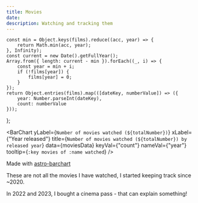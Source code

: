 ```yaml
---
title: Movies
date:
description: Watching and tracking them
---
```


    const min = Object.keys(films).reduce((acc, year) => {
        return Math.min(acc, year);
    }, Infinity);
    const current = new Date().getFullYear();
    Array.from({ length: current - min }).forEach((_, i) => {
        const year = min + i;
        if (!films[year]) {
            films[year] = 0;
        }
    });
    return Object.entries(films).map(([dateKey, numberValue]) => ({
        year: Number.parseInt(dateKey),
        count: numberValue
    }));
};





<BarChart
    yLabel={`Number of movies watched (${totalNumber})`}
    xLabel={"Year released"}
    title={`Number of movies watched (${totalNumber}) by released year`}
    data={moviesData}
    keyVal={"count"}
    nameVal={"year"}
    tooltip={`:key movies of :name watched`}
/>

Made with [astro-barchart](https://github.com/Its-Just-Nans/astro-barchart)


These are not all the movies I have watched, I started keeping track since ~2020.

In 2022 and 2023, I bought a cinema pass - that can explain something!
